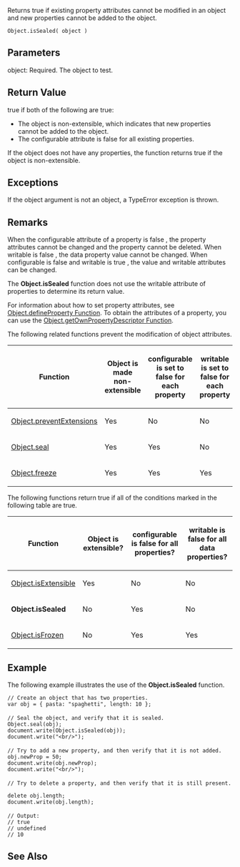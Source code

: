 Returns true if existing property attributes cannot be modified in an object and new properties cannot be added to the object.

 Object.isSealed( object )

==Parameters==
; object: Required. The object to test.

==Return Value==
true if both of the following are true:

* The object is non-extensible, which indicates that new properties cannot be added to the object.
* The configurable attribute is false for all existing properties.
If the object does not have any properties, the function returns true if the object is non-extensible.


==Exceptions==
If the object argument is not an object, a TypeError exception is thrown.


==Remarks==
When the configurable attribute of a property is false , the property attributes cannot be changed and the property cannot be deleted. When writable is false , the data property value cannot be changed. When configurable is false and writable is true , the value and writable attributes can be changed.

The '''Object.isSealed''' function does not use the writable attribute of properties to determine its return value.

For information about how to set property attributes, see [[javascript/Object/Object.defineProperty|Object.defineProperty Function]]. To obtain the attributes of a property, you can use the [[javascript/Object/Object.getOwnPropertyDescriptor Function|Object.getOwnPropertyDescriptor Function]].

The following related functions prevent the modification of object attributes.

{| class='wikitable'
|-
! Function
! Object is made non-extensible
! configurable is set to false for each property
! writable is set to false for each property
|-
| [[javascript/Object/Object.preventExtensions|Object.preventExtensions]]
| Yes
| No
| No
|-
| [[javascript/Object/Object.seal|Object.seal]]
| Yes
| Yes
| No
|-
| [[javascript/Object/Object.freeze|Object.freeze]]
| Yes
| Yes
| Yes
|}
The following functions return true if all of the conditions marked in the following table are true.

{| class='wikitable'
|-
! Function
! Object is extensible?
! configurable is false for all properties?
! writable is false for all data properties?
|-
| [[javascript/Object/Object.isExtensible|Object.isExtensible]]
| Yes
| No
| No
|-
| '''Object.isSealed'''
| No
| Yes
| No
|-
| [[javascript/Object/Object.isFrozen|Object.isFrozen]]
| No
| Yes
| Yes
|}

==Example==
The following example illustrates the use of the '''Object.isSealed''' function.

 // Create an object that has two properties.
 var obj = { pasta: "spaghetti", length: 10 };
 
 // Seal the object, and verify that it is sealed.
 Object.seal(obj);
 document.write(Object.isSealed(obj));
 document.write("&lt;br/&gt;");
 
 // Try to add a new property, and then verify that it is not added. 
 obj.newProp = 50;
 document.write(obj.newProp);
 document.write("&lt;br/&gt;");
 
 // Try to delete a property, and then verify that it is still present. 
 delete obj.length;
 document.write(obj.length);
 
 // Output:
 // true
 // undefined
 // 10

==See Also==

              

              

              

              

              

              

              
